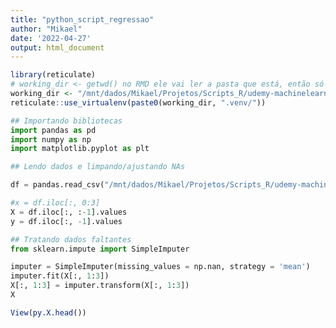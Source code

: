 ```yaml
---
title: "python_script_regressao"
author: "Mikael"
date: '2022-04-27'
output: html_document
---
```


```r
library(reticulate)
# working_dir <- getwd() no RMD ele vai ler a pasta que está, então só vai funcionar se estiver na raiz
working_dir <- "/mnt/dados/Mikael/Projetos/Scripts_R/udemy-machinelearning-a-z/"
reticulate::use_virtualenv(paste0(working_dir, ".venv/"))
```

```python
## Importando bibliotecas
import pandas as pd
import numpy as np
import matplotlib.pyplot as plt
```

```python
## Lendo dados e limpando/ajustando NAs

df = pandas.read_csv("/mnt/dados/Mikael/Projetos/Scripts_R/udemy-machinelearning-a-z/R/1 - Limpeza e leitura da base/Data.csv")

#x = df.iloc[:, 0:3]
X = df.iloc[:, :-1].values
y = df.iloc[:, -1].values

## Tratando dados faltantes
from sklearn.impute import SimpleImputer

imputer = SimpleImputer(missing_values = np.nan, strategy = 'mean')
imputer.fit(X[:, 1:3])
X[:, 1:3] = imputer.transform(X[:, 1:3])
X
```

```r
View(py.X.head())
```